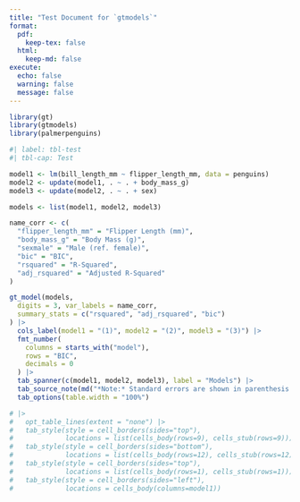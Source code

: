 ```yaml
---
title: "Test Document for `gtmodels`"
format: 
  pdf:
    keep-tex: false
  html:
    keep-md: false
execute: 
  echo: false
  warning: false
  message: false
---
```


```r
library(gt)
library(gtmodels)
library(palmerpenguins)
```

```r
#| label: tbl-test
#| tbl-cap: Test

model1 <- lm(bill_length_mm ~ flipper_length_mm, data = penguins)
model2 <- update(model1, . ~ . + body_mass_g)
model3 <- update(model2, . ~ . + sex)

models <- list(model1, model2, model3)

name_corr <- c(
  "flipper_length_mm" = "Flipper Length (mm)",
  "body_mass_g" = "Body Mass (g)",
  "sexmale" = "Male (ref. female)",
  "bic" = "BIC",
  "rsquared" = "R-Squared",
  "adj_rsquared" = "Adjusted R-Squared"
)

gt_model(models,
  digits = 3, var_labels = name_corr,
  summary_stats = c("rsquared", "adj_rsquared", "bic")
) |>
  cols_label(model1 = "(1)", model2 = "(2)", model3 = "(3)") |>
  fmt_number(
    columns = starts_with("model"),
    rows = "BIC",
    decimals = 0
  ) |>
  tab_spanner(c(model1, model2, model3), label = "Models") |>
  tab_source_note(md("*Note:* Standard errors are shown in parenthesis.")) |>
  tab_options(table.width = "100%")

# |>
#   opt_table_lines(extent = "none") |>
#   tab_style(style = cell_borders(sides="top"),
#             locations = list(cells_body(rows=9), cells_stub(rows=9))) |>
#   tab_style(style = cell_borders(sides="bottom"),
#             locations = list(cells_body(rows=12), cells_stub(rows=12))) |>
#   tab_style(style = cell_borders(sides="top"),
#             locations = list(cells_body(rows=1), cells_stub(rows=1))) |>
#   tab_style(style = cell_borders(sides="left"),
#             locations = cells_body(columns=model1))
```
